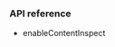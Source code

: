 ### API reference

* <Link to="{{Global.API_REF_ANDROID_ROOT}}/class_irtcengine.html#api_irtcengine_enablecontentinspect">enableContentInspect</Link>
